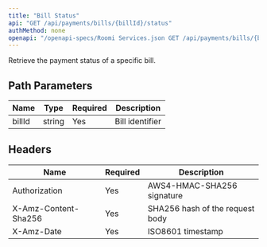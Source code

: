 ```yaml
---
title: "Bill Status"
api: "GET /api/payments/bills/{billId}/status"
authMethod: none
openapi: "/openapi-specs/Roomi Services.json GET /api/payments/bills/{billId}/status"
---
```


Retrieve the payment status of a specific bill.

## Path Parameters


| Name | Type | Required | Description |
| --- | --- | --- | --- |
| billId | string | Yes | Bill identifier |


## Headers


| Name | Required | Description |
| --- | --- | --- |
| Authorization | Yes | AWS4-HMAC-SHA256 signature |
| X-Amz-Content-Sha256 | Yes | SHA256 hash of the request body |
| X-Amz-Date | Yes | ISO8601 timestamp |

